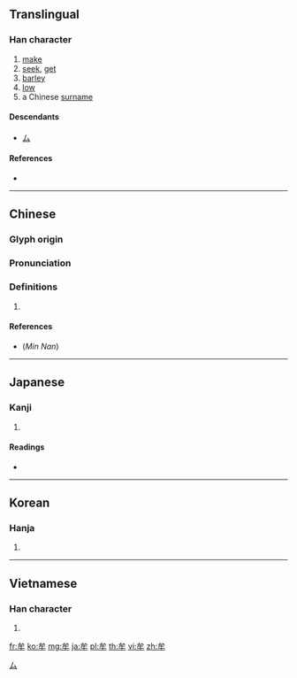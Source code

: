 {{character info/new}}
==Translingual==

===Han character===
{{Han char|rn=93|rad=牛|as=02|sn=6|four=23500|canj=IHQ|ids=⿱厶牛}}

# [[make]]
# [[seek]], [[get]]
# [[barley]]
# [[low]]
# a Chinese [[surname]]

====Descendants====
* [[ム]]

====References====
* {{Han ref|kx=0697.060|dkj=19928|dj=1109.040|hdz=31800.070|uh=725F|ud=29279|bh=A6C8|bd=42696}}

[[Category:Han characters from which katakana were derived|ム]]

----

==Chinese==
{{zh-forms}}

===Glyph origin===
{{Han etym}}

===Pronunciation===
{{zh-pron
|m=móu,mù
|c=mau4
|mn=bô͘
|mc=y
|oc=y
|ma=
|cat=v,n,a,pn
}}

===Definitions===
{{zh-hanzi}}

# {{rfdef|lang=zh}}

====References====
* (''Min Nan'') {{thcwd|41051}}

----

==Japanese==

===Kanji===
{{ja-kanji|grade=|rs=牛02}}

# {{defn|lang=ja|sort=牛02}}

====Readings====
* {{ja-readings|on=[[ぼう]] (bō), [[む]] (mu)|kun=[[むさぼる]] (musaboru)}}

----

==Korean==

===Hanja===
{{ko-hanja|hangeul=모|eumhun=|rv=mo|mr=mo|y=mo}}

# {{defn|lang=ko|sort=牛02}}

----

==Vietnamese==

===Han character===
{{vi-hantu|[[mưu]], [[rậm]]|rs=牛02}}

# {{defn|lang=vi|sort=牛02}}

[[fr:牟]]
[[ko:牟]]
[[mg:牟]]
[[ja:牟]]
[[pl:牟]]
[[th:牟]]
[[vi:牟]]
[[zh:牟]]